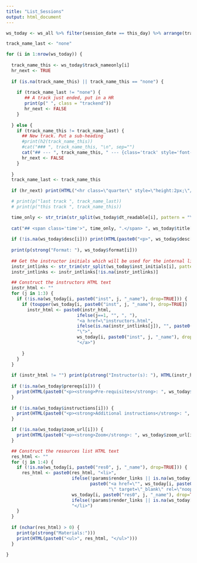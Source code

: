 ```yaml
---
title: "List_Sessions"
output: html_document
---
```


```r
ws_today <- ws_all %>% filter(session_date == this_day) %>% arrange(track_dtsort, track_nameonly, wkshp_dtsort)

track_name_last <- "none"

for (i in 1:nrow(ws_today)) {
  
  track_name_this <- ws_today$track_nameonly[i]
  hr_next <- TRUE
  
  if (is.na(track_name_this) || track_name_this == "none") {
    
    if (track_name_last != "none") {
       ## A track just ended, put in a HR
       print(p(" ", class = "trackend"))
       hr_next <- FALSE
    } 
    
  } else {
    if (track_name_this != track_name_last) {
      ## New track. Put a sub-heading
      #print(h2(track_name_this))
      #cat("### ", track_name_this, "\n", sep="")
      cat("## --- ", track_name_this, " --- {class='track' style='font-size:80%;'}\n", sep="")
      hr_next <- FALSE
    }
    
  }
  track_name_last <- track_name_this
  
  if (hr_next) print(HTML("<hr class=\"quarter\" style=\"height:2px;\"/>"))

  # print(p("last track ", track_name_last))
  # print(p("this track ", track_name_this))

  time_only <- str_trim(str_split(ws_today$dt_readable[i], pattern = "\\|")[[1]][2])
  
  cat("## <span class='time'>", time_only, ".</span> ", ws_today$title[i], "\n", sep="")
  
  if (!is.na(ws_today$desc[i])) print(HTML(paste0("<p>", ws_today$desc[i], "</p>")))
  
  print(p(strong("Format: "), ws_today$format[i]))
  
  ## Get the instructor initials which will be used for the internal links
  instr_intlinks <- str_trim(str_split(ws_today$inst_initials[i], pattern = ",")[[1]])
  instr_intlinks <- instr_intlinks[!is.na(instr_intlinks)]

  ## Construct the instructors HTML text
  instr_html <- ""
  for (j in 1:3) {
    if (!is.na(ws_today[i, paste0("inst", j, "_name"), drop=TRUE])) {
      if (toupper(ws_today[i, paste0("inst", j, "_name"), drop=TRUE]) != "NA") {
        instr_html <- paste0(instr_html, 
                           ifelse(j==1, "", ", "),
                           "<a href=\"instructors.html",
                           ifelse(is.na(instr_intlinks[j]), "", paste0("#", instr_intlinks[j])),
                           "\">", 
                           ws_today[i, paste0("inst", j, "_name"), drop=TRUE], 
                           "</a>")
        
      }
    }
  }
  
  if (instr_html != "") print(p(strong("Instructor(s): "), HTML(instr_html)))
  
  if (!is.na(ws_today$prereqs[i])) {
    print(HTML(paste0("<p><strong>Pre-requisites</strong>: ", ws_today$prereqs[i], "</p>")))
  }
  
  if (!is.na(ws_today$instructions[i])) {
    print(HTML(paste0("<p><strong>Additional instructions</strong>: ", ws_today$instructions[i], "</p>")))
  }

  if (!is.na(ws_today$zoom_url[i])) {
    print(HTML(paste0("<p><strong>Zoom</strong>: ", ws_today$zoom_url[i], "</p>")))
  }

  ## Construct the resources list HTML text
  res_html <- ""
  for (j in 1:4) {
    if (!is.na(ws_today[i, paste0("res0", j, "_name"), drop=TRUE])) {
      res_html <- paste0(res_html, "<li>",
                         ifelse(!params$render_links || is.na(ws_today[i, paste0("res0", j, "_url"), drop=TRUE]), "", 
                                paste0("<a href=\"", ws_today[i, paste0("res0", j, "_url"), drop=TRUE], 
                                       "\" target=\"_blank\" rel=\"noopener\">")),
                         ws_today[i, paste0("res0", j, "_name"), drop=TRUE],
                         ifelse(!params$render_links || is.na(ws_today[i, paste0("res0", j, "_url"), drop=TRUE]), "", "</a>"), 
                         "</li>")
    }
  }
  
  if (nchar(res_html) > 0) {
    print(p(strong("Materials:")))
    print(HTML(paste0("<ul>", res_html, "</ul>")))
  }

}

```
